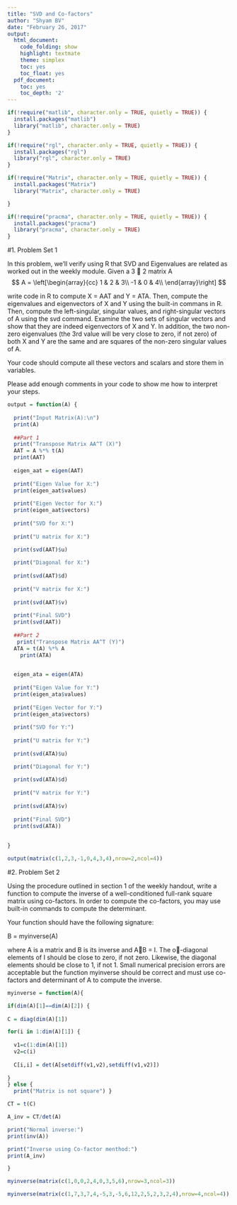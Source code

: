 ```yaml
---
title: "SVD and Co-factors"
author: "Shyam BV"
date: "February 26, 2017"
output:
  html_document:
    code_folding: show
    highlight: textmate
    theme: simplex
    toc: yes
    toc_float: yes
  pdf_document:
    toc: yes
    toc_depth: '2'
---
```



```r
if(!require("matlib", character.only = TRUE, quietly = TRUE)) {
  install.packages("matlib")
  library("matlib", character.only = TRUE)
}

if(!require("rgl", character.only = TRUE, quietly = TRUE)) {
  install.packages("rgl")
  library("rgl", character.only = TRUE)
}

if(!require("Matrix", character.only = TRUE, quietly = TRUE)) {
  install.packages("Matrix")
  library("Matrix", character.only = TRUE)

}

if(!require("pracma", character.only = TRUE, quietly = TRUE)) {
  install.packages("pracma")
  library("pracma", character.only = TRUE)
}


```

#1. Problem Set 1

In this problem, we'll verify using R that SVD and Eigenvalues are related as worked
out in the weekly module. Given a 3  2 matrix A
$$ A = 
\left[\begin{array}{cc} 
1 & 2 & 3\\
-1 & 0 & 4\\
\end{array}\right]
$$ 

write code in R to compute X = AAT and Y = ATA. Then, compute the eigenvalues
and eigenvectors of X and Y using the built-in commans in R.
Then, compute the left-singular, singular values, and right-singular vectors of A using the svd command. Examine the two sets of singular vectors and show that they are indeed eigenvectors of X and Y. In addition, the two non-zero eigenvalues (the 3rd value will be very close to zero, if not zero) of both X and Y are the same and are squares of the non-zero singular values of A.

Your code should compute all these vectors and scalars and store them in variables.

Please add enough comments in your code to show me how to interpret your steps.



```r


output = function(A) {
  
  print("Input Matrix(A):\n")
  print(A)
  
  ##Part 1
  print("Transpose Matrix AA^T (X)")
  AAT = A %*% t(A)
  print(AAT)
  
  eigen_aat = eigen(AAT)
  
  print("Eigen Value for X:")
  print(eigen_aat$values)
  
  print("Eigen Vector for X:")
  print(eigen_aat$vectors)
  
  print("SVD for X:")
  
  print("U matrix for X:")
  
  print(svd(AAT)$u)

  print("Diagonal for X:")
  
  print(svd(AAT)$d)
      
  print("V matrix for X:")
  
  print(svd(AAT)$v)
  
  print("Final SVD")
  print(svd(AAT))
  
  ##Part 2
   print("Transpose Matrix AA^T (Y)")
  ATA = t(A) %*% A
    print(ATA)

  
  eigen_ata = eigen(ATA)
  
  print("Eigen Value for Y:")
  print(eigen_ata$values)
  
  print("Eigen Vector for Y:")
  print(eigen_ata$vectors)
  
  print("SVD for Y:")
  
  print("U matrix for Y:")
  
  print(svd(ATA)$u)

  print("Diagonal for Y:")
  
  print(svd(ATA)$d)
      
  print("V matrix for Y:")
  
  print(svd(ATA)$v)
  
  print("Final SVD")
  print(svd(ATA))
  
 
}

output(matrix(c(1,2,3,-1,0,4,3,4),nrow=2,ncol=4))

```




#2. Problem Set 2

Using the procedure outlined in section 1 of the weekly handout, write a function to compute the inverse of a well-conditioned full-rank square matrix using co-factors. In order to compute the co-factors, you may use built-in commands to compute the determinant.

Your function should have the following signature:

B = myinverse(A)

where A is a matrix and B is its inverse and AB = I. The o-diagonal elements of I
should be close to zero, if not zero. Likewise, the diagonal elements should be close to 1, if not 1. Small numerical precision errors are acceptable but the function myinverse should be correct and must use co-factors and determinant of A to compute the inverse.


```r


myinverse = function(A){

if(dim(A)[1]==dim(A)[2]) {
  
C = diag(dim(A)[1])

for(i in 1:dim(A)[1]) {
  
  v1=c(1:dim(A)[1])
  v2=c(i)
  
  C[i,i] = det(A[setdiff(v1,v2),setdiff(v1,v2)])
  
}
} else { 
  print("Matrix is not square") }

CT = t(C)

A_inv = CT/det(A)

print("Normal inverse:")
print(inv(A))

print("Inverse using Co-factor menthod:")
print(A_inv)

}

myinverse(matrix(c(1,0,0,2,4,0,3,5,6),nrow=3,ncol=3))

myinverse(matrix(c(1,7,3,7,4,-5,3,-5,6,12,2,5,2,3,2,4),nrow=4,ncol=4))


```









